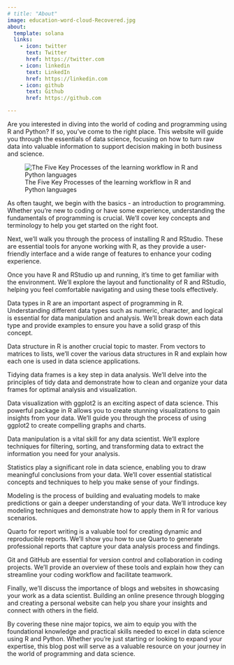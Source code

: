 ```yaml
---
# title: "About"
image: education-word-cloud-Recovered.jpg
about:
  template: solana
  links:
    - icon: twitter
      text: Twitter
      href: https://twitter.com
    - icon: linkedin
      text: LinkedIn
      href: https://linkedin.com
    - icon: github
      text: Github
      href: https://github.com

---
```


Are you interested in diving into the world of coding and programming using R and Python? If so, you've come to the right place. This website will guide you through the essentials of data science, focusing on how to turn raw data into valuable information to support decision making in both business and science.

![The Five Key Processes of the learning workflow in R and Python languages](five_components-01.png)

As often taught, we begin with the basics - an introduction to programming. Whether you're new to coding or have some experience, understanding the fundamentals of programming is crucial. We'll cover key concepts and terminology to help you get started on the right foot.

Next, we'll walk you through the process of installing R and RStudio. These are essential tools for anyone working with R, as they provide a user-friendly interface and a wide range of features to enhance your coding experience.

Once you have R and RStudio up and running, it's time to get familiar with the environment. We'll explore the layout and functionality of R and RStudio, helping you feel comfortable navigating and using these tools effectively.

Data types in R are an important aspect of programming in R. Understanding different data types such as numeric, character, and logical is essential for data manipulation and analysis. We'll break down each data type and provide examples to ensure you have a solid grasp of this concept.

Data structure in R is another crucial topic to master. From vectors to matrices to lists, we'll cover the various data structures in R and explain how each one is used in data science applications.

Tidying data frames is a key step in data analysis. We'll delve into the principles of tidy data and demonstrate how to clean and organize your data frames for optimal analysis and visualization.

Data visualization with ggplot2 is an exciting aspect of data science. This powerful package in R allows you to create stunning visualizations to gain insights from your data. We'll guide you through the process of using ggplot2 to create compelling graphs and charts.

Data manipulation is a vital skill for any data scientist. We'll explore techniques for filtering, sorting, and transforming data to extract the information you need for your analysis.

Statistics play a significant role in data science, enabling you to draw meaningful conclusions from your data. We'll cover essential statistical concepts and techniques to help you make sense of your findings.

Modeling is the process of building and evaluating models to make predictions or gain a deeper understanding of your data. We'll introduce key modeling techniques and demonstrate how to apply them in R for various scenarios.

Quarto for report writing is a valuable tool for creating dynamic and reproducible reports. We'll show you how to use Quarto to generate professional reports that capture your data analysis process and findings.

Git and GitHub are essential for version control and collaboration in coding projects. We'll provide an overview of these tools and explain how they can streamline your coding workflow and facilitate teamwork.

Finally, we'll discuss the importance of blogs and websites in showcasing your work as a data scientist. Building an online presence through blogging and creating a personal website can help you share your insights and connect with others in the field.

By covering these nine major topics, we aim to equip you with the foundational knowledge and practical skills needed to excel in data science using R and Python. Whether you're just starting or looking to expand your expertise, this blog post will serve as a valuable resource on your journey in the world of programming and data science.
